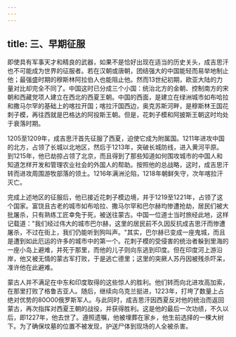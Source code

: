 ```yaml
---
---
---
```

title: 三、早期征服
---



即使具有军事天才和精良的武器，如果不是恰好出现在适当的历史关头，成吉思汗也不可能成为世界的征服者。若在汉朝或唐朝，团结强大的中国能轻而易举地制止他；最强盛时期的穆斯林阿拉伯人也能阻止他。然而13世纪初期，欧亚大陆的力量对比却完全不同了。中国这时已分成三个小国：统治北方的金朝、控制南方的宋朝和西藏党项人建立在西北的西夏王朝。中国的西面，是建立在绿洲城市如布哈拉和撒马尔罕的基础上的喀拉开国；喀拉汗国西边，奥克苏斯河畔，是穆斯林王国花刺子模，再往西就是巴格达的阿投斯王朝。但是，花刺子模和阿披斯王朝这时均处于衰落时期。

1205至1209年，成吉思汗首先征服了西夏，迫使它成为附属国。1211年进攻中国的北方，占领了长城以北地区，然后于1213年，突破长城防线，进入黄河平原。到1215年，他已劫掠占领了北京，而且得到了那些知道如何围攻城市的中国人和知道怎样开发和管理农业社会的外国人的帮助。按照他的总战略，这时，成吉思汗转而进攻周围游牧部落的领土。1216年满洲沦陷，1218年朝鲜失守，次年喀拉汗灭亡。

完成上述地区的征服后，他已接近花刺子模边境，并于1219至1221年，占领了这个国家。富饶且古老的城市如布哈拉、撒马尔罕和巴尔赫均惨遭抢劫，居民们被大批屠杀，只有熟练工匠幸免于死，被送往蒙古。中国一位道士当时旅经此地，这样记载道："我们经过伟大的城市巴尔赫，这里的居民前不久因反抗成吉思汗而惨遭屠杀，不过在街上，我们仍能听到狗叫声。"其实，巴尔赫已变成一座鬼城，而且是遭到如此厄运的许多的城市中的第一个。花刺子模的受侵害的统治者躲到里海的一座小岛上避难，并死于那里，而他的儿子则向东逃到印度。但在印度河上游沿岸，他又被无情的蒙古军打败，于是逃亡德里；这里的突厥人苏丹因被残杀吓呆，准许他在此避难。

蒙古人并不满足在中东和印度取得的这些惊人的胜利。他们转而向北进攻高加索，在那里打败了格鲁吉亚人。随后，继续向乌克兰挺进，1223年，打垮了数量上占绝对优势的80O00俄罗斯军人。与此同时，成吉思汗因西夏反对他的统治而返回蒙古，再次指挥对西夏王朝的战役，并获得胜利。这是他的最后一次功绩，不久以后，即1227年，他去世了。遵照遗嘱，他被埋葬在家乡，他生前选择的一棵大树下。为了确保坟墓的位置不被发现，护送尸体到现场的人全被杀害。